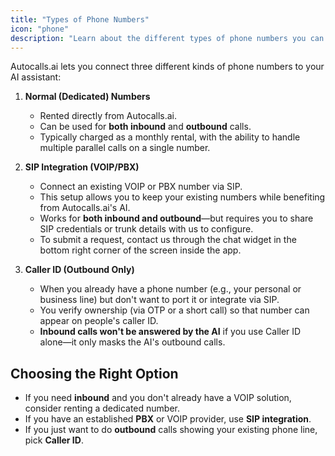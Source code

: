 ```yaml
---
title: "Types of Phone Numbers"
icon: "phone"
description: "Learn about the different types of phone numbers you can use with Autocalls.ai: dedicated numbers, SIP integration, and Caller ID"
---
```


Autocalls.ai lets you connect three different kinds of phone numbers to your AI assistant:

1. **Normal (Dedicated) Numbers**

   - Rented directly from Autocalls.ai.
   - Can be used for **both inbound** and **outbound** calls.
   - Typically charged as a monthly rental, with the ability to handle multiple parallel calls on a single number.

2. **SIP Integration (VOIP/PBX)**

   - Connect an existing VOIP or PBX number via SIP.
   - This setup allows you to keep your existing numbers while benefiting from Autocalls.ai's AI.
   - Works for **both inbound and outbound**—but requires you to share SIP credentials or trunk details with us to configure.
   - To submit a request, contact us through the chat widget in the bottom right corner of the screen inside the app.

3. **Caller ID (Outbound Only)**
   - When you already have a phone number (e.g., your personal or business line) but don't want to port it or integrate via SIP.
   - You verify ownership (via OTP or a short call) so that number can appear on people's caller ID.
   - **Inbound calls won't be answered by the AI** if you use Caller ID alone—it only masks the AI's outbound calls.

## Choosing the Right Option

- If you need **inbound** and you don't already have a VOIP solution, consider renting a dedicated number.
- If you have an established **PBX** or VOIP provider, use **SIP integration**.
- If you just want to do **outbound** calls showing your existing phone line, pick **Caller ID**.
